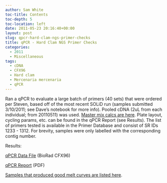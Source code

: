 ```yaml
---
author: Sam White
toc-title: Contents
toc-depth: 5
toc-location: left
date: 2011-05-23 20:16:40+00:00
layout: post
slug: qpcr-hard-clam-ngs-primer-checks
title: qPCR - Hard Clam NGS Primer Checks
categories:
  - 2011
  - Miscellaneous
tags:
  - cDNA
  - CFX96
  - Hard clam
  - Mercenaria mercenaria
  - qPCR
---
```


Ran a qPCR to evaluate a large batch of primers (40 sets) that were ordered per Steven, based off of the most recent SOLiD run (samples submitted 3/10/2011; see Dave's notebook for more info). Pooled cDNA (2uL from each individual; from 20110511) was used. [Master mix calcs are here](https://eagle.fish.washington.edu/Arabidopsis/Notebook%20Workup%20Files/20110523-01.jpg). Plate layout, cycling params, etc. can be found in the qPCR Report (see Results). The list of primers tested is available in the Primer Database and consist of SR IDs 1233 - 1312. For brevity, samples were only labelled with the corresponding contig number.

Results:

[qPCR Data File](https://eagle.fish.washington.edu/Arabidopsis/qPCR/CFX96/Roberts%20Lab_2011-05-23%2013-37-18_CC009827.pcrd) (BioRad CFX96)

[qPCR Report](https://eagle.fish.washington.edu/Arabidopsis/qPCR/CFX96/Roberts%20Lab_2011-05-23%2013-37-18_CC009827.pdf) (PDF)

[Samples that produced good melt curves are listed here](https://eagle.fish.washington.edu/Arabidopsis/Notebook%20Workup%20Files/20110523-02.jpg).
